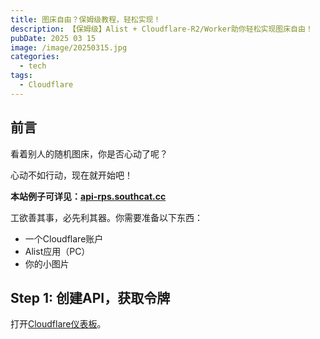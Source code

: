 ---
title: 图床自由？保姆级教程，轻松实现！
description: 【保姆级】Alist + Cloudflare-R2/Worker助你轻松实现图床自由！
pubDate: 2025 03 15
image: /image/20250315.jpg
categories:
  - tech
tags:
  - Cloudflare
---

## 前言

看着别人的随机图床，你是否心动了呢？

心动不如行动，现在就开始吧！

<BaseCard>
<strong>本站例子可详见：<a target="_blank" href="https://api-rps.southcat.cc">api-rps.southcat.cc</a></strong>
</BaseCard>

工欲善其事，必先利其器。你需要准备以下东西：

- 一个Cloudflare账户
- Alist应用（PC）
- 你的小图片

## Step 1: 创建API，获取令牌

打开<a target="_blank" href="https://dash.cloudflare.com">Cloudflare仪表板</a>。